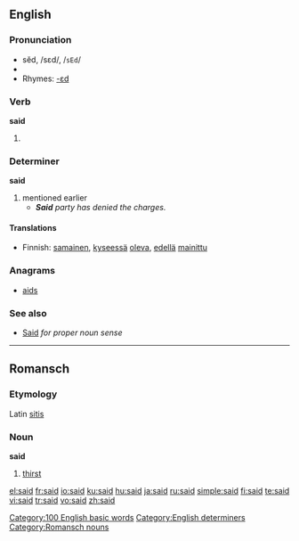 {{rft}}
==English==

{{rank|an|we|who|44|said|would|been|will}}

===Pronunciation===
*sĕd, /sεd/, /<tt>sEd</tt>/
*{{audio|en-us-said.ogg|Audio (US)}}
*Rhymes: [[Rhymes:English:-ɛd|-ɛd]]

===Verb===
'''said'''

# {{past of|say}}

===Determiner===
'''said'''

# mentioned earlier
#*'''''Said''' party has denied the charges.''

====Translations====
*Finnish: [[samainen]], [[kyseessä]] [[olla|oleva]], [[edellä]] [[mainittu]]

===Anagrams===
*[[aids]]

===See also===
*[[Said]] ''for proper noun sense''

[[Category:100 English basic words]]
[[Category:English determiners]]
----

==Romansch==
===Etymology===
Latin [[sitis]]
===Noun===
'''said'''

# [[thirst]]

[[Category:Romansch nouns]]

[[el:said]]
[[fr:said]]
[[io:said]]
[[ku:said]]
[[hu:said]]
[[ja:said]]
[[ru:said]]
[[simple:said]]
[[fi:said]]
[[te:said]]
[[vi:said]]
[[tr:said]]
[[vo:said]]
[[zh:said]]